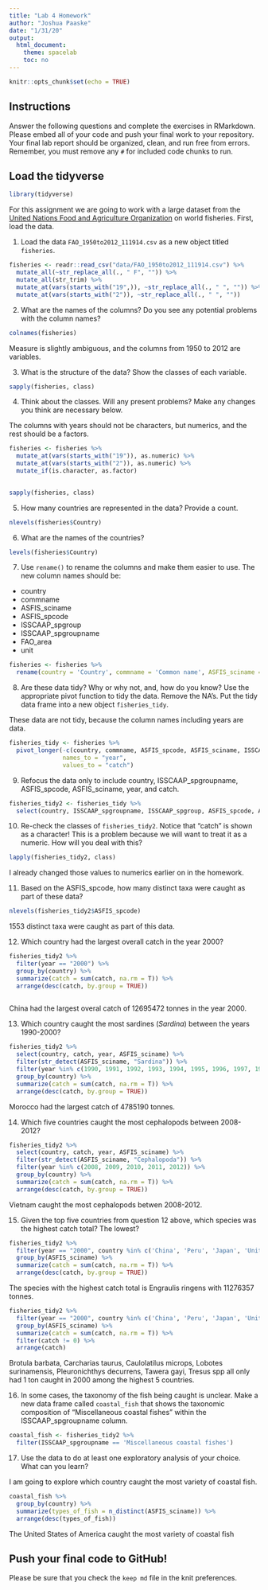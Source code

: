 ```yaml
---
title: "Lab 4 Homework"
author: "Joshua Paaske"
date: "1/31/20"
output:
  html_document:
    theme: spacelab
    toc: no
---
```


```r
knitr::opts_chunk$set(echo = TRUE)
```

## Instructions
Answer the following questions and complete the exercises in RMarkdown. Please embed all of your code and push your final work to your repository. Your final lab report should be organized, clean, and run free from errors. Remember, you must remove any `#` for included code chunks to run.  

## Load the tidyverse
```r
library(tidyverse)
```

For this assignment we are going to work with a large dataset from the [United Nations Food and Agriculture Organization](http://www.fao.org/about/en/) on world fisheries. First, load the data.  

1. Load the data `FAO_1950to2012_111914.csv` as a new object titled `fisheries`.

```r
fisheries <- readr::read_csv("data/FAO_1950to2012_111914.csv") %>% 
  mutate_all(~str_replace_all(., " F", "")) %>%
  mutate_all(str_trim) %>% 
  mutate_at(vars(starts_with("19",)), ~str_replace_all(., " ", "")) %>% 
  mutate_at(vars(starts_with("2")), ~str_replace_all(., " ", ""))
```

2. What are the names of the columns? Do you see any potential problems with the column names?

```r
colnames(fisheries)
```

Measure is slightly ambiguous, and the columns from 1950 to 2012 are variables. 

3. What is the structure of the data? Show the classes of each variable.
```r
sapply(fisheries, class)
```

4. Think about the classes. Will any present problems? Make any changes you think are necessary below.

The columns with years should not be characters, but numerics, and the rest should be a factors. 
```r
fisheries <- fisheries %>% 
  mutate_at(vars(starts_with("19")), as.numeric) %>% 
  mutate_at(vars(starts_with("2")), as.numeric) %>% 
  mutate_if(is.character, as.factor)
  

sapply(fisheries, class)
```

5. How many countries are represented in the data? Provide a count.
```r
nlevels(fisheries$Country)
```

6. What are the names of the countries?
```r
levels(fisheries$Country)
```


7. Use `rename()` to rename the columns and make them easier to use. The new column names should be:  
+ country
+ commname
+ ASFIS_sciname
+ ASFIS_spcode
+ ISSCAAP_spgroup
+ ISSCAAP_spgroupname
+ FAO_area
+ unit
```r
fisheries <- fisheries %>% 
  rename(country = 'Country', commname = 'Common name', ASFIS_sciname = "ASFIS species name", ASFIS_spcode = 'ASFIS species#', ISSCAAP_spgroupname = 'ISSCAAP taxonomic group', ISSCAAP_spgroup = `ISSCAAP group#`, FAO_area = 'FAO major fishing area', unit = 'Measure')
```

8. Are these data tidy? Why or why not, and, how do you know? Use the appropriate pivot function to tidy the data. Remove the NA's. Put the tidy data frame into a new object `fisheries_tidy`. 

These data are not tidy, because the column names including years are data. 
```r
fisheries_tidy <- fisheries %>% 
  pivot_longer(-c(country, commname, ASFIS_spcode, ASFIS_sciname, ISSCAAP_spgroupname, ISSCAAP_spgroup, FAO_area, unit), 
               names_to = "year",
               values_to = "catch")
```

9. Refocus the data only to include country, ISSCAAP_spgroupname, ASFIS_spcode, ASFIS_sciname, year, and catch.
```r
fisheries_tidy2 <- fisheries_tidy %>% 
  select(country, ISSCAAP_spgroupname, ISSCAAP_spgroup, ASFIS_spcode, ASFIS_sciname, year, catch)
```

10. Re-check the classes of `fisheries_tidy2`. Notice that "catch" is shown as a character! This is a problem because we will want to treat it as a numeric. How will you deal with this?
```r
lapply(fisheries_tidy2, class)
```
I already changed those values to numerics earlier on in the homework. 

11. Based on the ASFIS_spcode, how many distinct taxa were caught as part of these data?

```r
nlevels(fisheries_tidy2$ASFIS_spcode)
```
1553 distinct taxa were caught as part of this data.

12. Which country had the largest overall catch in the year 2000?
```r
fisheries_tidy2 %>% 
  filter(year == "2000") %>% 
  group_by(country) %>% 
  summarize(catch = sum(catch, na.rm = T)) %>% 
  arrange(desc(catch, by.group = TRUE))
  
```
China had the largest overal catch of 12695472 tonnes in the year 2000.

13. Which country caught the most sardines (_Sardina_) between the years 1990-2000?
```r
fisheries_tidy2 %>% 
  select(country, catch, year, ASFIS_sciname) %>%
  filter(str_detect(ASFIS_sciname, "Sardina")) %>% 
  filter(year %in% c(1990, 1991, 1992, 1993, 1994, 1995, 1996, 1997, 1998, 1999, 2000)) %>% 
  group_by(country) %>% 
  summarize(catch = sum(catch, na.rm = T)) %>% 
  arrange(desc(catch, by.group = TRUE))

```
Morocco had the largest catch of 4785190 tonnes. 

14. Which five countries caught the most cephalopods between 2008-2012?
```r
fisheries_tidy2 %>% 
  select(country, catch, year, ASFIS_sciname) %>% 
  filter(str_detect(ASFIS_sciname, "Cephalopoda")) %>% 
  filter(year %in% c(2008, 2009, 2010, 2011, 2012)) %>% 
  group_by(country) %>% 
  summarize(catch = sum(catch, na.rm = T)) %>% 
  arrange(desc(catch, by.group = TRUE))
```
Vietnam caught the most cephalopods betwen 2008-2012. 

15. Given the top five countries from question 12 above, which species was the highest catch total? The lowest?
```r
fisheries_tidy2 %>% 
  filter(year == "2000", country %in% c('China', 'Peru', 'Japan', 'United States of America', 'Chile')) %>% 
  group_by(ASFIS_sciname) %>% 
  summarize(catch = sum(catch, na.rm = T)) %>% 
  arrange(desc(catch, by.group = TRUE))
```
The species with the highest catch total is Engraulis ringens with 11276357 tonnes. 

```r
fisheries_tidy2 %>% 
  filter(year == "2000", country %in% c('China', 'Peru', 'Japan', 'United States of America', 'Chile')) %>% 
  group_by(ASFIS_sciname) %>% 
  summarize(catch = sum(catch, na.rm = T)) %>% 
  filter(catch != 0) %>% 
  arrange(catch)
```
Brotula barbata, Carcharias taurus, Caulolatilus microps, Lobotes surinamensis, Pleuronichthys decurrens, Tawera gayi, Tresus spp	all only had 1 ton caught in 2000 among the highest 5 countries. 

16. In some cases, the taxonomy of the fish being caught is unclear. Make a new data frame called `coastal_fish` that shows the taxonomic composition of "Miscellaneous coastal fishes" within the ISSCAAP_spgroupname column.
```r
coastal_fish <- fisheries_tidy2 %>% 
  filter(ISSCAAP_spgroupname == 'Miscellaneous coastal fishes')
```

17. Use the data to do at least one exploratory analysis of your choice. What can you learn?

I am going to explore which country caught the most variety of coastal fish. 
```r
coastal_fish %>% 
  group_by(country) %>% 
  summarize(types_of_fish = n_distinct(ASFIS_sciname)) %>% 
  arrange(desc(types_of_fish))
```
The United States of America caught the most variety of coastal fish

## Push your final code to GitHub!
Please be sure that you check the `keep md` file in the knit preferences.   
